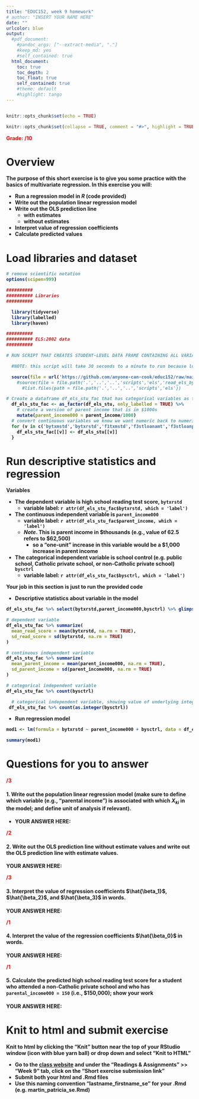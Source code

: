 ```yaml
---
title: "EDUC152, week 9 homework"
# author: "INSERT YOUR NAME HERE"
date: ""
urlcolor: blue
output: 
  #pdf_document:
    #pandoc_args: ["--extract-media", "."]
    #keep_md: yes
    #self_contained: true
  html_document:
    toc: true
    toc_depth: 2
    toc_float: true
    self_contained: true
    #theme: default
    #highlight: tango
---
```


```r

```

```r

knitr::opts_chunk$set(echo = TRUE)

knitr::opts_chunk$set(collapse = TRUE, comment = "#>", highlight = TRUE, warning = FALSE, message = FALSE)
```

<span style="color:red"><b>Grade: /10<b></span>

# Overview  


The purpose of this short exercise is to give you some practice with the basics of multivariate regression. In this exercise you will:

- Run a regression model in *R* (code provided)
- Write out the population linear regression model
- Write out the OLS prediction line
  - with estimates
  - without estimates
- Interpret value of regression coefficients
- Calculate predicted values

# Load libraries and dataset
```r
# remove scientific notation
options(scipen=999)

##########
########## Libraries
##########

  library(tidyverse)
  library(labelled)
  library(haven)

##########
########## ELS:2002 data
##########

# RUN SCRIPT THAT CREATES STUDENT-LEVEL DATA FRAME CONTAINING ALL VARIABLES AND CREATES DATA FRAME WITH A SUBSET OF VARIABLES

  #NOTE: this script will take 30 seconds to a minute to run because loading a dataset w/ about 16,000 observations and 4,000 variables from a website

  source(file = url('https://github.com/anyone-can-cook/educ152/raw/main/scripts/els/read_els_by_pets.R'))
    #source(file = file.path('.','..','..','scripts','els','read_els_by_pets.R'))
      #list.files(path = file.path('.','..','..','scripts','els'))

# Create a dataframe df_els_stu_fac that has categorical variables as factor class variables rather than labelled class variables
  df_els_stu_fac <- as_factor(df_els_stu, only_labelled = TRUE) %>%
    # create a version of parent income that is in $1000s
    mutate(parent_income000 = parent_income/1000)
  # convert continuous variables we know we want numeric back to numeric
  for (v in c('bytxmstd','bytxrstd','f1txmstd','f3stloanamt','f3stloanpay','f3ern2011','f3tzrectrans','f3tzreqtrans','f3tzschtotal')) {
    df_els_stu_fac[[v]] <- df_els_stu[[v]]  
  }
```

# Run descriptive statistics and regression

Variables

- The dependent variable is high school reading test score, `bytxrstd`
  - variable label: `r attr(df_els_stu_fac$bytxrstd, which = 'label')`
- The continuous independent variable is `parent_income000`
  - variable label: `r attr(df_els_stu_fac$parent_income, which = 'label')`
  - *Note*. This is parent income in $thousands (e.g., value of 62.5 refers to \$62,500)
    - so a "one-unit" increase in this variable would be a \$1,000 increase in parent income
- The categorical independent variable is school control (e.g. public school, Catholic private school, or non-Catholic private school) `bysctrl`
  - variable label: `r attr(df_els_stu_fac$bysctrl, which = 'label')`

Your job in this section is just to run the provided code


- Descriptive statistics about variable in the model
```r
df_els_stu_fac %>% select(bytxrstd,parent_income000,bysctrl) %>% glimpse()

# dependent variable
df_els_stu_fac %>% summarize(
  mean_read_score = mean(bytxrstd, na.rm = TRUE),
  sd_read_score = sd(bytxrstd, na.rm = TRUE)
)

# continuous independent variable
df_els_stu_fac %>% summarize(
  mean_parent_income = mean(parent_income000, na.rm = TRUE),
  sd_parent_income = sd(parent_income000, na.rm = TRUE)
)

# categorical independent variable
df_els_stu_fac %>% count(bysctrl)

  # categorical independent variable, showing value of underlying integer values
 df_els_stu_fac %>% count(as.integer(bysctrl))
```

- Run regression model
```r
mod1 <- lm(formula = bytxrstd ~ parent_income000 + bysctrl, data = df_els_stu_fac %>% filter(f2enroll0506=='yes'))

summary(mod1)
```

# Questions for you to answer  

<span style="color:red"><b> /3<b></span>

#### 1. Write out the population linear regression  model  (make sure to define which variable (e.g., "parental income") is associated with which $X_{ki}$ in the model; and define unit of analysis if relevant).

- __YOUR ANSWER HERE__: 



    
<span style="color:red"><b> /2<b></span>

#### 2. Write out the OLS prediction line without estimate values and write out the OLS prediction line with estimate values.

__YOUR ANSWER HERE__: 




<span style="color:red"><b> /3<b></span> 

#### 3. Interpret the value of regression coefficients $\hat{\beta_1}$, $\hat{\beta_2}$, and $\hat{\beta_3}$ in words.

__YOUR ANSWER HERE__: 




<span style="color:red"><b> /1<b></span>

#### 4. Interpret the value of the regression coefficients $\hat{\beta_0}$ in words.

__YOUR ANSWER HERE__: 




<span style="color:red"><b> /1<b></span>  

#### 5. Calculate the predicted high school reading test score for a student who attended a non-Catholic private school and who has `parental_income000 = 150` (i.e., \$150,000); show your work  

__YOUR ANSWER HERE__: 




# Knit to html and submit exercise  

**Knit to html** by clicking the "Knit" button near the top of your RStudio window (icon with blue yarn ball) or drop down and select "Knit to HTML"

- Go to the [class website](https://anyone-can-cook.github.io/educ152/) and under the "Readings & Assignments" >> "Week 9" tab, click on the "Short exercise submission link"
- Submit both your html and .Rmd files 
- Use this naming convention "lastname_firstname_se" for your .Rmd (e.g. martin_patricia_se.Rmd)

